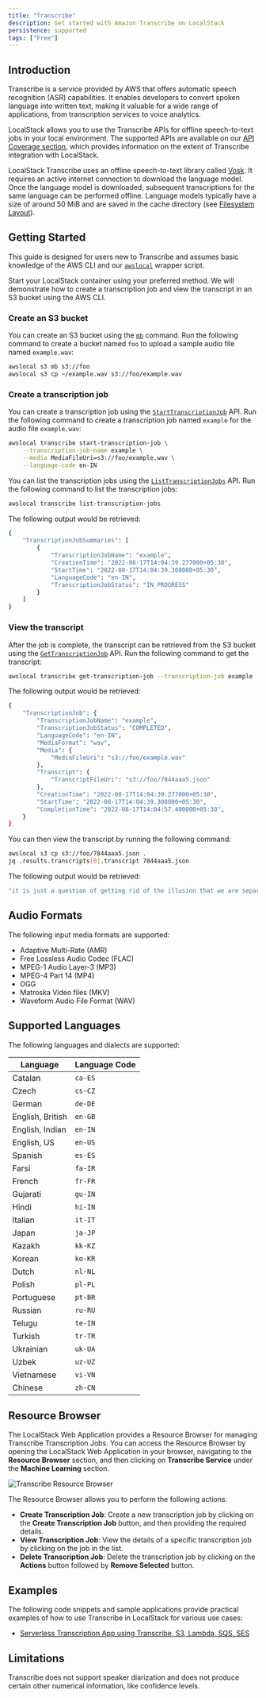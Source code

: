 ```yaml
---
title: "Transcribe"
description: Get started with Amazon Transcribe on LocalStack
persistence: supported
tags: ["Free"]
---
```



## Introduction

Transcribe is a service provided by AWS that offers automatic speech recognition (ASR) capabilities.
It enables developers to convert spoken language into written text, making it valuable for a wide range of applications, from transcription services to voice analytics.

LocalStack allows you to use the Transcribe APIs for offline speech-to-text jobs in your local environment.
The supported APIs are available on our [API Coverage section](#api-coverage), which provides information on the extent of Transcribe integration with LocalStack.

LocalStack Transcribe uses an offline speech-to-text library called [Vosk](https://alphacephei.com/vosk/).
It requires an active internet connection to download the language model.
Once the language model is downloaded, subsequent transcriptions for the same language can be performed offline.
Language models typically have a size of around 50 MiB and are saved in the cache directory (see [Filesystem Layout](/aws/capabilities/config/filesystem)).

## Getting Started

This guide is designed for users new to Transcribe and assumes basic knowledge of the AWS CLI and our [`awslocal`](https://github.com/localstack/awscli-local)  wrapper script.

Start your LocalStack container using your preferred method.
We will demonstrate how to create a transcription job and view the transcript in an S3 bucket using the AWS CLI.

### Create an S3 bucket

You can create an S3 bucket using the [`mb`](https://docs.aws.amazon.com/cli/latest/reference/s3/mb.html) command.
Run the following command to create a bucket named `foo` to upload a sample audio file named `example.wav`:

```bash
awslocal s3 mb s3://foo
awslocal s3 cp ~/example.wav s3://foo/example.wav
```

### Create a transcription job

You can create a transcription job using the [`StartTranscriptionJob`](https://docs.aws.amazon.com/transcribe/latest/APIReference/API_StartTranscriptionJob.html) API.
Run the following command to create a transcription job named `example` for the audio file `example.wav`:

```bash
awslocal transcribe start-transcription-job \
    --transcription-job-name example \
    --media MediaFileUri=s3://foo/example.wav \
    --language-code en-IN
```

You can list the transcription jobs using the [`ListTranscriptionJobs`](https://docs.aws.amazon.com/transcribe/latest/APIReference/API_ListTranscriptionJobs.html) API.
Run the following command to list the transcription jobs:

```bash
awslocal transcribe list-transcription-jobs
```

The following output would be retrieved:

```bash
{
    "TranscriptionJobSummaries": [
        {
            "TranscriptionJobName": "example",
            "CreationTime": "2022-08-17T14:04:39.277000+05:30",
            "StartTime": "2022-08-17T14:04:39.308000+05:30",
            "LanguageCode": "en-IN",
            "TranscriptionJobStatus": "IN_PROGRESS"
        }
    ]
}
```

### View the transcript

After the job is complete, the transcript can be retrieved from the S3 bucket using the [`GetTranscriptionJob`](https://docs.aws.amazon.com/transcribe/latest/APIReference/API_GetTranscriptionJob.html) API.
Run the following command to get the transcript:

```bash
awslocal transcribe get-transcription-job --transcription-job example
```

The following output would be retrieved:

```bash
{
    "TranscriptionJob": {
        "TranscriptionJobName": "example",
        "TranscriptionJobStatus": "COMPLETED",
        "LanguageCode": "en-IN",
        "MediaFormat": "wav",
        "Media": {
            "MediaFileUri": "s3://foo/example.wav"
        },
        "Transcript": {
            "TranscriptFileUri": "s3://foo/7844aaa5.json"
        },
        "CreationTime": "2022-08-17T14:04:39.277000+05:30",
        "StartTime": "2022-08-17T14:04:39.308000+05:30",
        "CompletionTime": "2022-08-17T14:04:57.400000+05:30",
    }
}
```

You can then view the transcript by running the following command:

```bash
awslocal s3 cp s3://foo/7844aaa5.json .
jq .results.transcripts[0].transcript 7844aaa5.json
```

The following output would be retrieved:

```bash
"it is just a question of getting rid of the illusion that we are separate from nature"
```

## Audio Formats

The following input media formats are supported:

- Adaptive Multi-Rate (AMR)
- Free Lossless Audio Codec (FLAC)
- MPEG-1 Audio Layer-3 (MP3)
- MPEG-4 Part 14 (MP4)
- OGG
- Matroska Video files (MKV)
- Waveform Audio File Format (WAV)

## Supported Languages

The following languages and dialects are supported:

| Language         | Language Code |
| ---------------- | ------------- |
| Catalan          | `ca-ES`       |
| Czech            | `cs-CZ`       |
| German           | `de-DE`       |
| English, British | `en-GB`       |
| English, Indian  | `en-IN`       |
| English, US      | `en-US`       |
| Spanish          | `es-ES`       |
| Farsi            | `fa-IR`       |
| French           | `fr-FR`       |
| Gujarati         | `gu-IN`       |
| Hindi            | `hi-IN`       |
| Italian          | `it-IT`       |
| Japan            | `ja-JP`       |
| Kazakh           | `kk-KZ`       |
| Korean           | `ko-KR`       |
| Dutch            | `nl-NL`       |
| Polish           | `pl-PL`       |
| Portuguese       | `pt-BR`       |
| Russian          | `ru-RU`       |
| Telugu           | `te-IN`       |
| Turkish          | `tr-TR`       |
| Ukrainian        | `uk-UA`       |
| Uzbek            | `uz-UZ`       |
| Vietnamese       | `vi-VN`       |
| Chinese          | `zh-CN`       |

## Resource Browser

The LocalStack Web Application provides a Resource Browser for managing Transcribe Transcription Jobs.
You can access the Resource Browser by opening the LocalStack Web Application in your browser, navigating to the **Resource Browser** section, and then clicking on **Transcribe Service** under the **Machine Learning** section.

![Transcribe Resource Browser](/images/aws/transcribe-resource-browser.png)

The Resource Browser allows you to perform the following actions:

- **Create Transcription Job**: Create a new transcription job by clicking on the **Create Transcription Job** button, and then providing the required details.
- **View Transcription Job**: View the details of a specific transcription job by clicking on the job in the list.
- **Delete Transcription Job**: Delete the transcription job by clicking on the **Actions** button followed by **Remove Selected** button.

## Examples

The following code snippets and sample applications provide practical examples of how to use Transcribe in LocalStack for various use cases:

- [Serverless Transcription App using Transcribe, S3, Lambda, SQS, SES](https://github.com/localstack-samples/sample-serverless-transcribe)

## Limitations

Transcribe does not support speaker diarization and does not produce certain other numerical information, like confidence levels.
